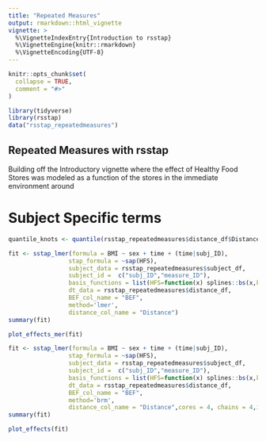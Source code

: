 ```yaml
---
title: "Repeated Measures"
output: rmarkdown::html_vignette
vignette: >
  %\VignetteIndexEntry{Introduction to rsstap}
  %\VignetteEngine{knitr::rmarkdown}
  %\VignetteEncoding{UTF-8}
---
```


```r
knitr::opts_chunk$set(
  collapse = TRUE,
  comment = "#>"
)
```

```r
library(tidyverse)
library(rsstap)
data("rsstap_repeatedmeasures")
```


## Repeated Measures with rsstap

Building off the Introductory vignette where the effect of Healthy Food Stores was modeled as a function of the stores in the immediate environment around


# Subject Specific terms


```r
quantile_knots <- quantile(rsstap_repeatedmeasures$distance_df$Distance,c(0.5))

fit <- sstap_lmer(formula = BMI ~ sex + time + (time|subj_ID),
                 stap_formula = ~sap(HFS),
                 subject_data = rsstap_repeatedmeasures$subject_df,
                 subject_id =  c("subj_ID","measure_ID"),
                 basis_functions = list(HFS=function(x) splines::bs(x,knots=quantile_knots,Boundary.knots = c(0,2))),
                 dt_data = rsstap_repeatedmeasures$distance_df,
                 BEF_col_name = "BEF",
                 method='lmer',
                 distance_col_name = "Distance")
summary(fit)
```

```r
plot_effects_mer(fit)
```

```r
fit <- sstap_lmer(formula = BMI ~ sex + time + (time|subj_ID),
                 stap_formula = ~sap(HFS),
                 subject_data = rsstap_repeatedmeasures$subject_df,
                 subject_id =  c("subj_ID","measure_ID"),
                 basis_functions = list(HFS=function(x) splines::bs(x,knots=quantile_knots,Boundary.knots = c(0,2))),
                 dt_data = rsstap_repeatedmeasures$distance_df,
                 BEF_col_name = "BEF",
                 method='brm',
                 distance_col_name = "Distance",cores = 4, chains = 4,iter=3E3)
summary(fit)
```


```r
plot_effects(fit)
```


